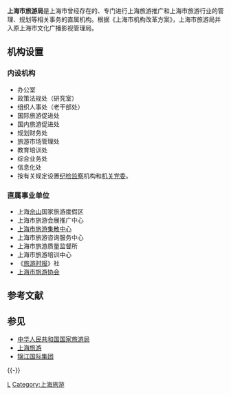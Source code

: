 {{Infobox PRCG
|机构名称=上海市旅游局
|标志1=Red star.svg
|标志1说明=[[s:国务院关于国家行政机关和企业事业单位社会团体印章管理的规定|1999年规定]]：[[印章|印章]][[直径|直径]]4.2厘米，中央刊[[五角星|五角星]]，由[[上海市人民政府|上海市人民政府]]制发。
|职位1=局长
|人员1=[[道书明|道书明]]<ref>[http://lyw.sh.gov.cn/functions/function.htm 领导成员] {{webarchive|url=https://web.archive.org/web/20110111175235/http://lyw.sh.gov.cn/functions/function.htm |date=2011-01-11 }}</ref>
|职位2=副局长
|人员2=[[杨劲松|杨劲松]]{{wrap}}[[沈山州|沈山州]]{{wrap}}[[程梅红|程梅红]]{{wrap}}[[吴建国_(1957年)|吴建国]]{{wrap}}
|业务上级=[[中华人民共和国国家旅游局|中华人民共和国国家旅游局]]
|组织上级=[[上海市人民政府|上海市人民政府]]
|机构类型=省级人民政府直属机构
|行政级别=正地厅级
|成立时间=
|前身 = '''上海市旅游事业管理委员会'''
|地址1 = [[上海市|上海市]][[黄浦区|黄浦区]][[大沽路|大沽路]]100号
|官网 = [http://lyw.sh.gov.cn/ 上海市旅游局政务网]
|撤销时间 = 2018年12月
|接替者 = [[上海市文化和旅游局|上海市文化和旅游局]]
}}

'''上海市旅游局'''是上海市曾经存在的、专门进行上海旅游推广和上海市旅游行业的管理、规划等相关事务的直属机构。根据《上海市机构改革方案》，上海市旅游局并入原上海市文化广播影视管理局。

== 机构设置 ==
=== 内设机构 ===
* 办公室
* 政策法规处（研究室）
* 组织人事处（老干部处）
* 国际旅游促进处
* 国内旅游促进处
* 规划财务处
* 旅游市场管理处
* 教育培训处
* 综合业务处
* 信息化处
* 按有关规定设置[[纪检|纪检]][[中华人民共和国行政监察制度|监察]]机构和[[机关党委|机关党委]]。

=== 直属事业单位 ===
* 上海[[佘山|佘山]]国家旅游度假区 
* 上海市旅游会展推广中心 
* [[上海市旅游集散中心|上海市旅游集散中心]]
* 上海市旅游咨询服务中心
* 上海市旅游质量监督所
* 上海市旅游培训中心
* 《[[旅游时报_(上海)|旅游时报]]》社
* [[上海市旅游协会|上海市旅游协会]]

== 参考文献 ==
{{Reflist}}

== 参见 ==
* [[中华人民共和国国家旅游局|中华人民共和国国家旅游局]]
* [[上海旅游|上海旅游]]
* [[锦江国际集团|锦江国际集团]]

{{-}}
{{上海市人民政府}}

[[Category:上海市人民政府直属机构|L]]
[[Category:上海旅游|Category:上海旅游]]